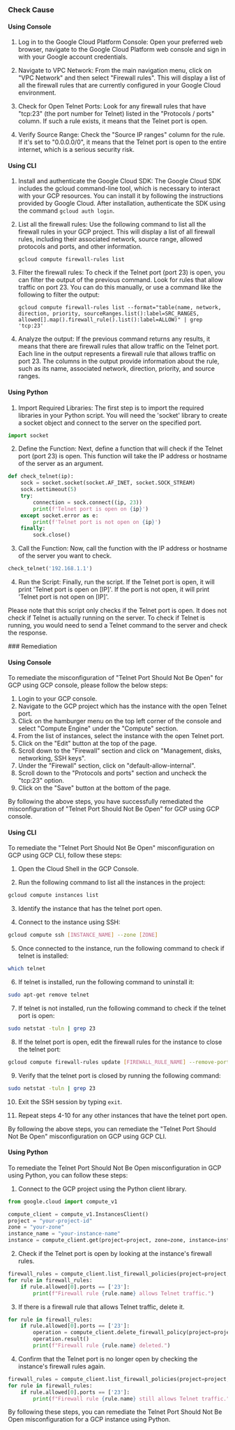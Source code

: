 

<Tabs><Tab title='Cause'>
### Check Cause

#### Using Console

1. Log in to the Google Cloud Platform Console: Open your preferred web browser, navigate to the Google Cloud Platform web console and sign in with your Google account credentials.

2. Navigate to VPC Network: From the main navigation menu, click on "VPC Network" and then select "Firewall rules". This will display a list of all the firewall rules that are currently configured in your Google Cloud environment.

3. Check for Open Telnet Ports: Look for any firewall rules that have "tcp:23" (the port number for Telnet) listed in the "Protocols / ports" column. If such a rule exists, it means that the Telnet port is open.

4. Verify Source Range: Check the "Source IP ranges" column for the rule. If it's set to "0.0.0.0/0", it means that the Telnet port is open to the entire internet, which is a serious security risk.

#### Using CLI

1. Install and authenticate the Google Cloud SDK: The Google Cloud SDK includes the gcloud command-line tool, which is necessary to interact with your GCP resources. You can install it by following the instructions provided by Google Cloud. After installation, authenticate the SDK using the command `gcloud auth login`.

2. List all the firewall rules: Use the following command to list all the firewall rules in your GCP project. This will display a list of all firewall rules, including their associated network, source range, allowed protocols and ports, and other information.

    ```
    gcloud compute firewall-rules list
    ```

3. Filter the firewall rules: To check if the Telnet port (port 23) is open, you can filter the output of the previous command. Look for rules that allow traffic on port 23. You can do this manually, or use a command like the following to filter the output:

    ```
    gcloud compute firewall-rules list --format="table(name, network, direction, priority, sourceRanges.list():label=SRC_RANGES, allowed[].map().firewall_rule().list():label=ALLOW)" | grep 'tcp:23'
    ```

4. Analyze the output: If the previous command returns any results, it means that there are firewall rules that allow traffic on the Telnet port. Each line in the output represents a firewall rule that allows traffic on port 23. The columns in the output provide information about the rule, such as its name, associated network, direction, priority, and source ranges.

#### Using Python

1. Import Required Libraries: The first step is to import the required libraries in your Python script. You will need the 'socket' library to create a socket object and connect to the server on the specified port.

```python
import socket
```

2. Define the Function: Next, define a function that will check if the Telnet port (port 23) is open. This function will take the IP address or hostname of the server as an argument.

```python
def check_telnet(ip):
    sock = socket.socket(socket.AF_INET, socket.SOCK_STREAM)
    sock.settimeout(5)
    try:
        connection = sock.connect((ip, 23))
        print(f'Telnet port is open on {ip}')
    except socket.error as e:
        print(f'Telnet port is not open on {ip}')
    finally:
        sock.close()
```

3. Call the Function: Now, call the function with the IP address or hostname of the server you want to check.

```python
check_telnet('192.168.1.1')
```

4. Run the Script: Finally, run the script. If the Telnet port is open, it will print 'Telnet port is open on [IP]'. If the port is not open, it will print 'Telnet port is not open on [IP]'.

Please note that this script only checks if the Telnet port is open. It does not check if Telnet is actually running on the server. To check if Telnet is running, you would need to send a Telnet command to the server and check the response.

</Tab>

<Tab title='Remediation'>
### Remediation

#### Using Console

To remediate the misconfiguration of "Telnet Port Should Not Be Open" for GCP using GCP console, please follow the below steps:

1. Login to your GCP console.
2. Navigate to the GCP project which has the instance with the open Telnet port.
3. Click on the hamburger menu on the top left corner of the console and select "Compute Engine" under the "Compute" section.
4. From the list of instances, select the instance with the open Telnet port.
5. Click on the "Edit" button at the top of the page.
6. Scroll down to the "Firewall" section and click on "Management, disks, networking, SSH keys".
7. Under the "Firewall" section, click on "default-allow-internal".
8. Scroll down to the "Protocols and ports" section and uncheck the "tcp:23" option.
9. Click on the "Save" button at the bottom of the page.

By following the above steps, you have successfully remediated the misconfiguration of "Telnet Port Should Not Be Open" for GCP using GCP console.

#### Using CLI

To remediate the "Telnet Port Should Not Be Open" misconfiguration on GCP using GCP CLI, follow these steps:

1. Open the Cloud Shell in the GCP Console.

2. Run the following command to list all the instances in the project:
```bash
gcloud compute instances list
```

3. Identify the instance that has the telnet port open.

4. Connect to the instance using SSH:
```bash
gcloud compute ssh [INSTANCE_NAME] --zone [ZONE]
```

5. Once connected to the instance, run the following command to check if telnet is installed:
```bash
which telnet
```

6. If telnet is installed, run the following command to uninstall it:
```bash
sudo apt-get remove telnet
```

7. If telnet is not installed, run the following command to check if the telnet port is open:
```bash
sudo netstat -tuln | grep 23
```

8. If the telnet port is open, edit the firewall rules for the instance to close the telnet port:
```bash
gcloud compute firewall-rules update [FIREWALL_RULE_NAME] --remove-ports=23 --direction=INGRESS
```

9. Verify that the telnet port is closed by running the following command:
```bash
sudo netstat -tuln | grep 23
```

10. Exit the SSH session by typing `exit`.

11. Repeat steps 4-10 for any other instances that have the telnet port open.

By following the above steps, you can remediate the "Telnet Port Should Not Be Open" misconfiguration on GCP using GCP CLI.

#### Using Python

To remediate the Telnet Port Should Not Be Open misconfiguration in GCP using Python, you can follow these steps:

1. Connect to the GCP project using the Python client library.

```python
from google.cloud import compute_v1

compute_client = compute_v1.InstancesClient()
project = "your-project-id"
zone = "your-zone"
instance_name = "your-instance-name"
instance = compute_client.get(project=project, zone=zone, instance=instance_name)
```

2. Check if the Telnet port is open by looking at the instance's firewall rules.

```python
firewall_rules = compute_client.list_firewall_policies(project=project, zone=zone)
for rule in firewall_rules:
    if rule.allowed[0].ports == ['23']:
        print(f"Firewall rule {rule.name} allows Telnet traffic.")
```

3. If there is a firewall rule that allows Telnet traffic, delete it.

```python
for rule in firewall_rules:
    if rule.allowed[0].ports == ['23']:
        operation = compute_client.delete_firewall_policy(project=project, firewall_policy=rule.name)
        operation.result()
        print(f"Firewall rule {rule.name} deleted.")
```

4. Confirm that the Telnet port is no longer open by checking the instance's firewall rules again.

```python
firewall_rules = compute_client.list_firewall_policies(project=project, zone=zone)
for rule in firewall_rules:
    if rule.allowed[0].ports == ['23']:
        print(f"Firewall rule {rule.name} still allows Telnet traffic.")
```

By following these steps, you can remediate the Telnet Port Should Not Be Open misconfiguration for a GCP instance using Python.


</Tab>
</Tabs>